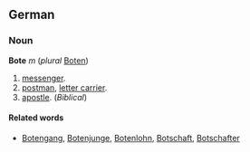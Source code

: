 ==German==
===Noun===
'''Bote''' ''m'' (''plural'' [[Boten]])
# [[messenger]].
# [[postman]], [[letter carrier]].
# [[apostle]]. (''Biblical'')

====Related words====
* [[Botengang]], [[Botenjunge]], [[Botenlohn]], [[Botschaft]], [[Botschafter]]
